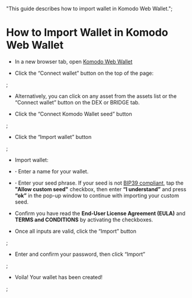   "This guide describes how to import wallet in Komodo Web Wallet.";


# How to Import Wallet in Komodo Web Wallet

*	In a new browser tab, open [Komodo Web Wallet](https://app.komodoplatform.com/#/wallet)

*	Click the “Connect wallet” button on the top of the page:

<OptimizedImage title=" How to Import Wallet in Komodo Web Wallet" src={howToImportWallet1} alt=" How to Import Wallet in Komodo Web Wallet" />;

*	Alternatively, you can click on any asset from the assets list or the “Connect wallet” button on the DEX or BRIDGE tab.

*	Click the “Connect Komodo Wallet seed” button

<OptimizedImage title=" How to Import Wallet in Komodo Web Wallet" src={howToImportWallet2} alt=" How to Import Wallet in Komodo Web Wallet" />;

*	Click the “Import wallet” button

<OptimizedImage title=" How to Import Wallet in Komodo Web Wallet" src={howToImportWallet3} alt=" How to Import Wallet in Komodo Web Wallet" />;

*	Import wallet:

*	**·** Enter a name for your wallet.

*	**·** Enter your seed phrase. If your seed is not [BIP39 compliant](https://github.com/bitcoin/bips/blob/master/bip-0039.mediawiki), tap the **"Allow custom seed"** checkbox, then enter **“I understand”** and press **“ok”** in the pop-up window to continue with importing your custom seed.

*	Confirm you have read the **End-User License Agreement (EULA)** and **TERMS and CONDITIONS** by activating the checkboxes.

*	Once all inputs are valid, click the “Import” button

<OptimizedImage title=" How to Import Wallet in Komodo Web Wallet" src={howToImportWallet4} alt=" How to Import Wallet in Komodo Web Wallet" />;

*	Enter and confirm your password, then click “Import”

<OptimizedImage title=" How to Import Wallet in Komodo Web Wallet" src={howToImportWallet5} alt=" How to Import Wallet in Komodo Web Wallet" />;

*	Voila! Your wallet has been created!

<OptimizedImage title=" How to Import Wallet in Komodo Web Wallet" src={howToImportWallet6} alt=" How to Import Wallet in Komodo Web Wallet" />;
